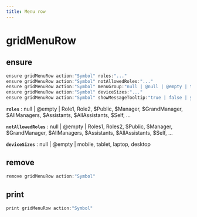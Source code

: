 ```yaml
---
title: Menu row
---
```


# gridMenuRow

## ensure

```js filename="Terminal" copy
ensure gridMenuRow action:"Symbol" roles:"..."
ensure gridMenuRow action:"Symbol" notAllowedRoles:"..."
ensure gridMenuRow action:"Symbol" menuGroup:"null | @null | @empty | text"
ensure gridMenuRow action:"Symbol" deviceSizes:"..."
ensure gridMenuRow action:"Symbol" showMessageTooltip:"true | false | yes | no"
```

**`roles`**
 : null | @empty | Role1, Role2, $Public, $Manager, $GrandManager, $AllManagers, $Assistants, $AllAssistants, $Self, ...

**`notAllowedRoles`**
 : null | @empty | Roles1, Roles2, $Public, $Manager, $GrandManager, $AllManagers, $Assistants, $AllAssistants, $Self, ...

**`deviceSizes`**
 : null | @empty | mobile, tablet, laptop, desktop


## remove

```js filename="Terminal" copy
remove gridMenuRow action:"Symbol"
```


## print

```js filename="Terminal" copy
print gridMenuRow action:"Symbol"
```


